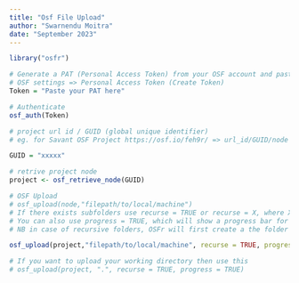 ```yaml
---
title: "Osf File Upload"
author: "Swarnendu Moitra"
date: "September 2023"
---
```


```R
library("osfr")
```

```R
# Generate a PAT (Personal Access Token) from your OSF account and paste it here.
# OSF settings => Personal Access Token (Create Token)
Token = "Paste your PAT here"

# Authenticate
osf_auth(Token)

# project url id / GUID (global unique identifier)
# eg. for Savant OSF Project https://osf.io/feh9r/ => url_id/GUID/node = "feh9r" | N.B GUID would always be a 5 alphanummeric sting

GUID = "xxxxx"

# retrive project node
project <- osf_retrieve_node(GUID)
```


```R
# OSF Upload
# osf_upload(node,"filepath/to/local/machine") 
# If there exists subfolders use recurse = TRUE or recurse = X, where X is a postive number denoting subfolder levels
# You can also use progress = TRUE, which will show a progress bar for files upload
# NB in case of recursive folders, OSFr will first create a the folder structures and then populate/upload the files.

osf_upload(project,"filepath/to/local/machine", recurse = TRUE, progress = TRUE)

# If you want to upload your working directory then use this 
# osf_upload(project, ".", recurse = TRUE, progress = TRUE)
```